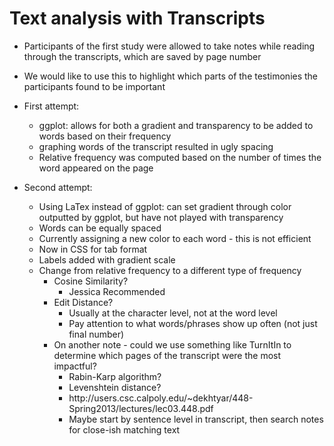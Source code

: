 # Text analysis with Transcripts {#textcolor}

- Participants of the first study were allowed to take notes while reading through the transcripts, which are saved by page number
- We would like to use this to highlight which parts of the testimonies the participants found to be important

- First attempt:
  - ggplot: allows for both a gradient and transparency to be added to words based on their frequency
  - graphing words of the transcript resulted in ugly spacing
  - Relative frequency was computed based on the number of times the word appeared on the page
- Second attempt:
  - Using LaTex instead of ggplot: can set gradient through color outputted by ggplot, but have not played with transparency
  - Words can be equally spaced
  - Currently assigning a new color to each word - this is not efficient
  - Now in CSS for tab format
  - Labels added with gradient scale
  - Change from relative frequency to a different type of frequency
     - Cosine Similarity?
       - Jessica Recommended
     - Edit Distance?
       - Usually at the character level, not at the word level
       - Pay attention to what words/phrases show up often (not just final number)
     - On another note - could we use something like TurnItIn to determine which pages of the transcript were the most impactful?
       - Rabin-Karp algorithm?
       - Levenshtein distance?
       - http://users.csc.calpoly.edu/~dekhtyar/448-Spring2013/lectures/lec03.448.pdf
       - Maybe start by sentence level in transcript, then search notes for close-ish matching text
       